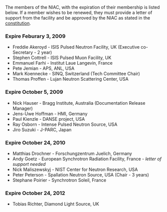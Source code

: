 The members of the NIAC, with the expiration of their membership is listed below. If a member wishes to be renewed, they must provide a letter of support from the facility and be approved by the NIAC as stated in the [[NIAC|constitution]].

===Expire Feburary 3, 2009===
*Freddie Akeroyd - ISIS Pulsed Neutron Facility, UK (Executive co-Secretary - 2 year)
*Stephen Cottrell - ISIS Pulsed Muon Facility, UK
*Emmanuel Farhi - Institut Laue Langevin, France
*Pete Jemian - APS, ANL, USA
*Mark Koennecke - SINQ, Switzerland (Tech Committee Chair)
*Thomas Proffen - Lujan Neutron Scattering Center, USA

===Expire October 5, 2009===
*Nick Hauser - Bragg Institute, Australia (Documentation Release Manager)
*Jens-Uwe Hoffman - HMI, Germany
*Paul Kienzle - DANSE project, USA
*Ray Osborn - Intense Pulsed Neutron Source, USA
*Jiro Suzuki - J-PARC, Japan

===Expire October 24, 2010===
*Matthias Drochner - Forschungzentrum Juelich, Germany
*Andy Goetz - European Synchrotron Radiation Facility, France - ''letter of support needed''
*Nick Maliszewskyj - NIST Center for Neutron Research, USA
*Peter Peterson - Spallation Neutron Source, USA (Chair - 3 years)
*Stephane Poirier - Synchrotron Soleil, France

===Expire October 24, 2012===
*Tobias Richter, Diamond Light Source, UK